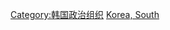 {{Catnav|頁面分類|各種主題的頁面分類|按國家分類|各國政治|韓國政治}}
{{Catnav|頁面分類|各種主題的頁面分類|按國家分類|各國政治|各國政黨}}
{{Catnav|頁面分類|人类社会|政治|各國政治|韓國政治}}
{{Catnav|頁面分類|人类社会|政治|各國政治|各國政黨}}
{{Commons category|Political parties in South Korea}}

[[Category:韩国政治组织|Category:韩国政治组织]]
[[Category:亚洲各国政党|Korea, South]]